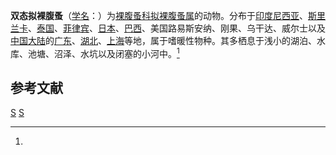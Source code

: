 {{Speciesbox
| taxon = Moinodaphnia macleayii
| binomial_authority = (King, 1853)<ref name='id12335'>{{cite web| url =http://www.bioinfo.cn/db05/BjdwSpecies.php?action=view&id=12335| title =双态拟裸腹蚤| work =《中国动物物种编目数据库》| publisher =中国科学院微生物研究所| author =中国科学院动物研究所| accessdate =2009-04-28| deadurl =yes| archiveurl =https://web.archive.org/web/20160305044818/http://www.bioinfo.cn/db05/BjdwSpecies.php?action=view&id=12335| archivedate =2016-03-05}}</ref>
}}

'''双态拟裸腹蚤'''（[[学名|学名]]：{{lang|la|''Moinodaphnia macleayii''}}）为[[裸腹蚤科|裸腹蚤科]][[拟裸腹蚤属|拟裸腹蚤属]]的动物。分布于[[印度尼西亚|印度尼西亚]]、[[斯里兰卡|斯里兰卡]]、[[泰国|泰国]]、[[菲律宾|菲律宾]]、[[日本|日本]]、[[巴西|巴西]]、美国路易斯安纳、刚果、乌干达、威尔士以及[[中国大陆|中国大陆]]的[[广东|广东]]、[[湖北|湖北]]、[[上海|上海]]等地，属于嗜暖性物种。其多栖息于浅小的湖泊、水库、池塘、沼泽、水坑以及闭塞的小河中。<ref name='id12335'/>

== 参考文献 ==
{{reflist}}

{{节肢动物小作品}}

{{taxonbar}}
[[Category:_1853年描述的动物|S]]
[[Category:拟裸腹蚤属|S]]